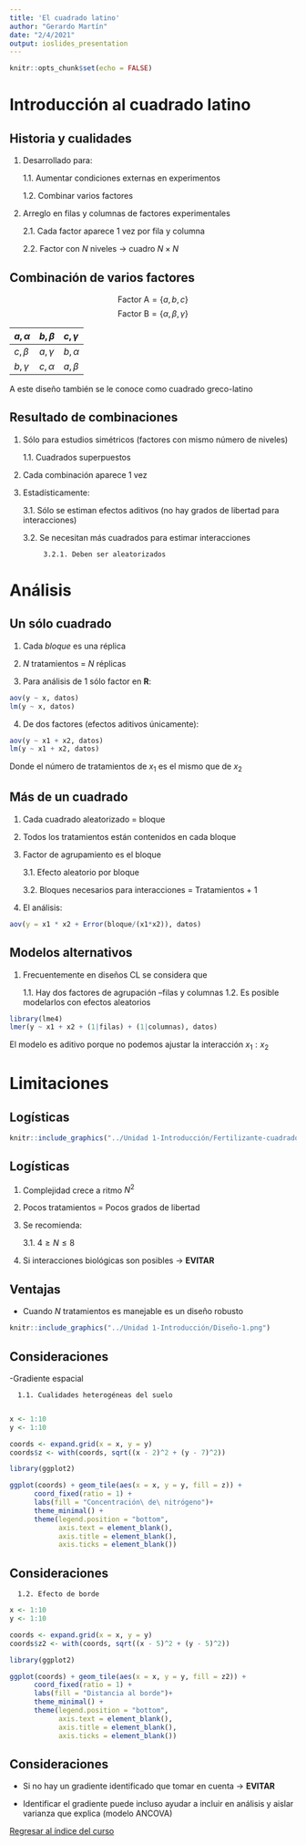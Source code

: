 ```yaml
---
title: 'El cuadrado latino'
author: "Gerardo Martín"
date: "2/4/2021"
output: ioslides_presentation
---
```


```r
knitr::opts_chunk$set(echo = FALSE)
```

# Introducción al cuadrado latino

## Historia y cualidades

1. Desarrollado para:

      1.1. Aumentar condiciones externas en experimentos
      
      1.2. Combinar varios factores

2. Arreglo en filas y columnas de factores experimentales

      2.1. Cada factor aparece 1 vez por fila y columna
      
      2.2. Factor con $N$ niveles $\rightarrow$ cuadro $N \times N$
      
## Combinación de varios factores

$$ \mathrm{Factor\ A} = \{a, b, c \} $$
$$ \mathrm{Factor\ B} = \{\alpha, \beta, \gamma \}$$

| $a, \alpha$ | $b, \beta$ | $c, \gamma$|
|:---|:---|:---|
| $c, \beta$  | $a, \gamma$| $b, \alpha$ |
| $b, \gamma$ | $c, \alpha$ | $a,  \beta$ |


A este diseño también se le conoce como cuadrado greco-latino

## Resultado de combinaciones

1. Sólo para estudios simétricos (factores con mismo número de niveles)

      1.1. Cuadrados superpuestos

2. Cada combinación aparece 1 vez

3. Estadísticamente:

      3.1. Sólo se estiman efectos aditivos (no hay grados de libertad para interacciones)
      
      3.2. Se necesitan más cuadrados para estimar interacciones
      
            3.2.1. Deben ser aleatorizados
            
# Análisis

## Un sólo cuadrado

1. Cada *bloque* es una réplica

2. $N$ tratamientos = $N$ réplicas

3. Para análisis de 1 sólo factor  en **R**:

```r
aov(y ~ x, datos)
lm(y ~ x, datos)
```

4. De dos factores (efectos aditivos únicamente):

```r
aov(y ~ x1 + x2, datos)
lm(y ~ x1 + x2, datos)
```

Donde el número de tratamientos de $x_1$ es el mismo que de $x_2$

## Más de un cuadrado

1. Cada cuadrado aleatorizado = bloque

2. Todos los tratamientos están contenidos en cada bloque

3. Factor de agrupamiento es el bloque

      3.1. Efecto aleatorio por bloque
      
      3.2. Bloques necesarios para interacciones = Tratamientos + 1

4. El análisis:

```r
aov(y = x1 * x2 + Error(bloque/(x1*x2)), datos)
```

## Modelos alternativos

1. Frecuentemente en diseños CL se considera que

      1.1. Hay dos factores de agrupación --filas y columnas
      1.2. Es posible modelarlos con efectos aleatorios
      
```r
library(lme4)
lmer(y ~ x1 + x2 + (1|filas) + (1|columnas), datos)
```

El modelo es aditivo porque no podemos ajustar la interacción $x_1 : x_2$

# Limitaciones

## Logísticas

```r
knitr::include_graphics("../Unidad 1-Introducción/Fertilizante-cuadrado.png")
```

## Logísticas

1. Complejidad crece a ritmo $N^2$

2. Pocos tratamientos = Pocos grados de libertad

3. Se recomienda:

      3.1. $4 \geq N \leq 8$

4. Si interacciones biológicas son posibles $\rightarrow$ **EVITAR**
      
## Ventajas

- Cuando $N$ tratamientos es manejable es un diseño robusto

```r
knitr::include_graphics("../Unidad 1-Introducción/Diseño-1.png")
```

## Consideraciones

-Gradiente espacial

      1.1. Cualidades heterogéneas del suelo
      
```r
x <- 1:10
y <- 1:10

coords <- expand.grid(x = x, y = y)
coords$z <- with(coords, sqrt((x - 2)^2 + (y - 7)^2))

library(ggplot2)

ggplot(coords) + geom_tile(aes(x = x, y = y, fill = z)) +
      coord_fixed(ratio = 1) +
      labs(fill = "Concentración\ de\ nitrógeno")+
      theme_minimal() +
      theme(legend.position = "bottom",
            axis.text = element_blank(),
            axis.title = element_blank(),
            axis.ticks = element_blank()) 
```

## Consideraciones

      1.2. Efecto de borde

      
```r
x <- 1:10
y <- 1:10

coords <- expand.grid(x = x, y = y)
coords$z2 <- with(coords, sqrt((x - 5)^2 + (y - 5)^2))

library(ggplot2)

ggplot(coords) + geom_tile(aes(x = x, y = y, fill = z2)) +
      coord_fixed(ratio = 1) +
      labs(fill = "Distancia al borde")+
      theme_minimal() +
      theme(legend.position = "bottom",
            axis.text = element_blank(),
            axis.title = element_blank(),
            axis.ticks = element_blank()) 
```

## Consideraciones 
      
- Si no hay un gradiente identificado que tomar en cuenta $\rightarrow$ **EVITAR**

- Identificar el gradiente puede incluso ayudar a incluir en análisis y aislar varianza que explica (modelo ANCOVA)


[Regresar al índice del curso](../index.html)